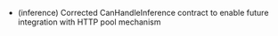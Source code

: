 - (inference) Corrected CanHandleInference contract to enable future integration with HTTP pool mechanism
